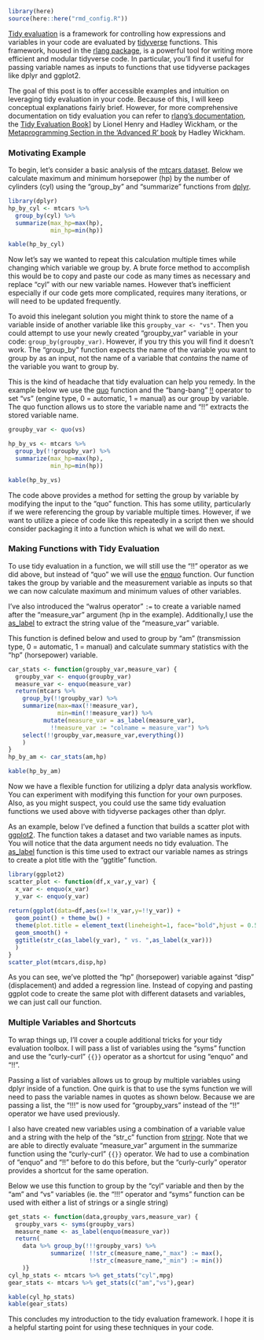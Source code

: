 ```r
library(here)
source(here::here("rmd_config.R"))
```

[Tidy evaluation](https://tidyeval.tidyverse.org/) is a framework for controlling how expressions and variables in your code are evaluated by [tidyverse](https://www.tidyverse.org/) functions. This framework, housed in the [rlang package](https://rlang.r-lib.org), is a powerful tool for writing more efficient and modular tidyverse code. In particular, you'll find it useful for passing variable names as inputs to functions that use tidyverse packages like dplyr and ggplot2. 

The goal of this post is to offer accessible examples and intuition on leveraging tidy evaluation in your code. Because of this, I will keep conceptual explanations fairly brief. However, for more comprehensive documentation on tidy evaluation you can refer to [rlang's documentation](https://rlang.r-lib.org/reference/), the [Tidy Evaluation Book](https://tidyeval.tidyverse.org/)] by Lionel Henry and Hadley Wickham, or the [Metaprogramming Section in the 'Advanced R' book](https://adv-r.hadley.nz/metaprogramming.html) by Hadley Wickham.

### Motivating Example

To begin, let's consider a basic analysis of the [mtcars dataset](https://stat.ethz.ch/R-manual/R-devel/library/datasets/html/mtcars.html). Below we calculate maximum and minimum horsepower (hp) by the number of cylinders (cyl) using the "group_by" and "summarize" functions from [dplyr](https://dplyr.tidyverse.org/).

```r
library(dplyr)
hp_by_cyl <- mtcars %>% 
  group_by(cyl) %>%
  summarize(max_hp=max(hp),
            min_hp=min(hp))
```

```r
kable(hp_by_cyl)
```

Now let's say we wanted to repeat this calculation multiple times while changing which variable we group by. A brute force method to accomplish this would be to copy and paste our code as many times as necessary and replace "cyl" with our new variable names. However that's inefficient especially if our code gets more complicated, requires many iterations, or will need to be updated frequently. 

To avoid this inelegant solution you might think to store the name of a variable inside of another variable like this `groupby_var <- "vs"`. Then you could attempt to use your newly created "groupby_var" variable in your code: `group_by(groupby_var)`. However, if you try this you will find it doesn't work. The "group_by" function expects the name of the variable you want to group by as an input, not the name of a variable that *contains* the name of the variable you want to group by. 

This is the kind of headache that tidy evaluation can help you remedy. In the example below we use the [quo](https://rlang.r-lib.org/reference/quotation.html) function and the "bang-bang" [!!](https://rlang.r-lib.org/reference/nse-force.html) operator to set "vs" (engine type, 0 = automatic, 1 = manual) as our group by variable. The quo function allows us to store the variable name and "!!" extracts the stored variable name.

```r
groupby_var <- quo(vs)

hp_by_vs <- mtcars %>% 
  group_by(!!groupby_var) %>%
  summarize(max_hp=max(hp),
            min_hp=min(hp))
```

```r
kable(hp_by_vs)
```

The code above provides a method for setting the group by variable by modifying the input to the "quo" function. This has some utility, particularly if we were referencing the group by variable multiple times. However, if we want to utilize a piece of code like this repeatedly in a script then we should consider packaging it into a function which is what we will do next.

### Making Functions with Tidy Evaluation

To use tidy evaluation in a function, we will still use the "!!" operator as we did above, but instead of "quo" we will use the  [enquo](https://rlang.r-lib.org/reference/nse-defuse.html) function. Our function takes the group by variable and the measurement variable as inputs so that we can now calculate maximum and minimum values of other variables. 

I've also introduced the "walrus operator" `:=` to create a variable named after the "measure_var" argument (hp in the example). Additionally,I use the [as_label](https://rlang.r-lib.org/reference/as_label.html) to extract the string value of the "measure_var" variable. 

This function is defined below and used to group by "am" (transmission type, 0 = automatic, 1 = manual) and calculate summary statistics with the "hp" (horsepower) variable.

```r
car_stats <- function(groupby_var,measure_var) {
  groupby_var <- enquo(groupby_var)
  measure_var <- enquo(measure_var)
  return(mtcars %>% 
    group_by(!!groupby_var) %>%
    summarize(max=max(!!measure_var),
              min=min(!!measure_var)) %>%
          mutate(measure_var = as_label(measure_var),
            !!measure_var := "colname = measure_var") %>%
    select(!!groupby_var,measure_var,everything())
    )
}
hp_by_am <- car_stats(am,hp)
```

```r
kable(hp_by_am)
```

Now we have a flexible function for utilizing a dplyr data analysis workflow. You can experiment with modifying this function for your own purposes. Also, as you might suspect, you could use the same tidy evaluation functions we used above with tidyverse packages other than dplyr. 

As an example, below I've defined a function that builds a scatter plot with [ggplot2](https://ggplot2.tidyverse.org/). The function takes  a dataset and two variable names as inputs. You will notice that the data argument needs no tidy evaluation. The [as_label](https://rlang.r-lib.org/reference/as_label.html) function is this time used to extract our variable names as strings to create a plot title with the "ggtitle" function. 

```r
library(ggplot2)
scatter_plot <- function(df,x_var,y_var) {
  x_var <- enquo(x_var)
  y_var <- enquo(y_var)
  
return(ggplot(data=df,aes(x=!!x_var,y=!!y_var)) + 
  geom_point() + theme_bw() + 
  theme(plot.title = element_text(lineheight=1, face="bold",hjust = 0.5)) +
  geom_smooth() +
  ggtitle(str_c(as_label(y_var), " vs. ",as_label(x_var)))
  )
}
scatter_plot(mtcars,disp,hp)
```

As you can see, we've plotted the "hp" (horsepower) variable against "disp" (displacement) and added a regression line. Instead of copying and pasting ggplot code to create the same plot with different datasets and variables, we can just call our function. 

### Multiple Variables and Shortcuts

To wrap things up, I'll cover a couple additional tricks for your tidy evaluation toolbox. I will pass a list of variables using the "syms" function and use the "curly-curl" `{{}}` operator as a shortcut for using "enquo" and "!!". 

Passing a list of variables allows us to group by multiple variables using dplyr inside of a function. One quirk is that to use the syms function we will need to pass the variable names in quotes as shown below. Because we are passing a list, the "!!!" is now used for "groupby_vars" instead of the "!!" operator we have used previously. 

I also have created new variables using a combination of a variable value and a string with the help of the "str_c" function from [stringr](https://stringr.tidyverse.org/). Note that we are able to directly evaluate "measure_var" argument in the summarize function using the "curly-curl" `{{}}` operator. We had to use a combination of "enquo" and "!!" before to do this before, but the "curly-curly" operator provides a shortcut for the same operation.

Below we use this function to group by the "cyl" variable and then by the "am" and "vs" variables (ie. the "!!!" operator and "syms" function can be used with either a list of strings or a single string)

```r
get_stats <- function(data,groupby_vars,measure_var) {
  groupby_vars <- syms(groupby_vars)
  measure_name <- as_label(enquo(measure_var))
  return( 
    data %>% group_by(!!!groupby_vars) %>%
            summarize( !!str_c(measure_name,"_max") := max(),
                       !!str_c(measure_name,"_min") := min())
    )}
cyl_hp_stats <- mtcars %>% get_stats("cyl",mpg)
gear_stats <- mtcars %>% get_stats(c("am","vs"),gear)
```


```r
kable(cyl_hp_stats)
kable(gear_stats)
```

This concludes my introduction to the tidy evaluation framework. I hope it is a helpful starting point for using these techniques in your code.